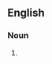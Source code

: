 {{also|rightwingers}}

==English==

===Noun===
{{head|en|noun form}}

# {{plural of|right-winger|lang=en}}